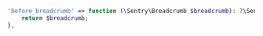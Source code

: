 ```php {filename:config/sentry.php}
'before_breadcrumb' => function (\Sentry\Breadcrumb $breadcrumb): ?\Sentry\Breadcrumb {
    return $breadcrumb;
},
```
